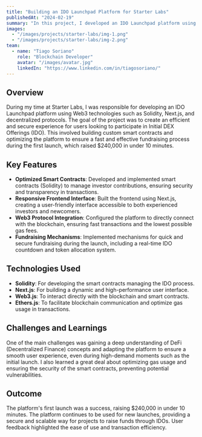```yaml
---
title: "Building an IDO Launchpad Platform for Starter Labs"
publishedAt: "2024-02-19"
summary: "In this project, I developed an IDO Launchpad platform using Web3 technologies, Next.js, and Solidity, enabling the collection of $240k in under 10 minutes during the first launch."
images:
  - "/images/projects/starter-labs/img-1.png"
  - "/images/projects/starter-labs/img-2.png"
team:
  - name: "Tiago Soriano"
    role: "Blockchain Developer"
    avatar: "/images/avatar.jpg"
    linkedIn: "https://www.linkedin.com/in/tiagosoriano/"
---
```


## Overview

During my time at Starter Labs, I was responsible for developing an IDO Launchpad platform using Web3 technologies such as Solidity, Next.js, and decentralized protocols. The goal of the project was to create an efficient and secure experience for users looking to participate in Initial DEX Offerings (IDO). This involved building custom smart contracts and optimizing the platform to ensure a fast and effective fundraising process during the first launch, which raised $240,000 in under 10 minutes.

## Key Features

- **Optimized Smart Contracts**: Developed and implemented smart contracts (Solidity) to manage investor contributions, ensuring security and transparency in transactions.
- **Responsive Frontend Interface**: Built the frontend using Next.js, creating a user-friendly interface accessible to both experienced investors and newcomers.
- **Web3 Protocol Integration**: Configured the platform to directly connect with the blockchain, ensuring fast transactions and the lowest possible gas fees.
- **Fundraising Mechanisms**: Implemented mechanisms for quick and secure fundraising during the launch, including a real-time IDO countdown and token allocation system.

## Technologies Used

- **Solidity**: For developing the smart contracts managing the IDO process.
- **Next.js**: For building a dynamic and high-performance user interface.
- **Web3.js**: To interact directly with the blockchain and smart contracts.
- **Ethers.js**: To facilitate blockchain communication and optimize gas usage in transactions.

## Challenges and Learnings

One of the main challenges was gaining a deep understanding of DeFi (Decentralized Finance) concepts and adapting the platform to ensure a smooth user experience, even during high-demand moments such as the initial launch. I also learned a great deal about optimizing gas usage and ensuring the security of the smart contracts, preventing potential vulnerabilities.

## Outcome

The platform's first launch was a success, raising $240,000 in under 10 minutes. The platform continues to be used for new launches, providing a secure and scalable way for projects to raise funds through IDOs. User feedback highlighted the ease of use and transaction efficiency.
